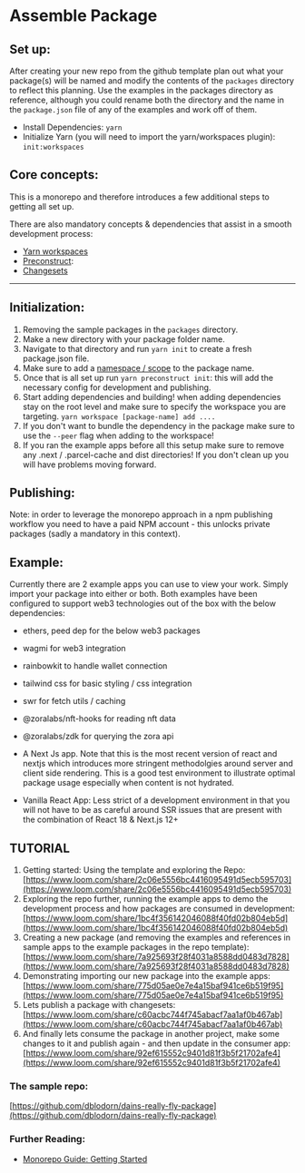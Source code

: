 # **Assemble Package**

>
## **Set up:**

After creating your new repo from the github template plan out what your package(s) will be named and modify the contents of the `packages` directory to reflect this planning. Use the examples in the packages directory as reference, although you could rename both the directory and the name in the `package.json` file of any of the examples and work off of them.

- Install Dependencies: `yarn`
- Initialize Yarn (you will need to import the yarn/workspaces plugin): `init:workspaces`

## **Core concepts:**

This is a monorepo and therefore introduces a few additional steps to getting all set up.

There are also mandatory concepts & dependencies that assist in a smooth development process:

- [Yarn workspaces](https://classic.yarnpkg.com/lang/en/docs/workspaces/)
- [Preconstruct](https://preconstruct.tools/):
- [Changesets](https://github.com/changesets/changesets)

---

## **Initialization:**

1. Removing the sample packages in the `packages` directory.
2. Make a new directory with your package folder name.
3. Navigate to that directory and run `yarn init` to create a fresh package.json file.
4. Make sure to add a [namespace / scope](https://docs.npmjs.com/about-scopes) to the package name.
5. Once that is all set up run `yarn preconstruct init`: this will add the necessary config for development and publishing.
6. Start adding dependencies and building! when adding dependencies stay on the root level and make sure to specify the workspace you are targeting. `yarn workspace [package-name] add ....`
7. If you don't want to bundle the dependency in the package make sure to use the `--peer` flag when adding to the workspace!
8. If you ran the example apps before all this setup make sure to remove any .next / .parcel-cache and dist directories! If you don't clean up you will have problems moving forward.

## **Publishing:**

Note: in order to leverage the monorepo approach in a npm publishing workflow you need to have a paid NPM account - this unlocks private packages (sadly a mandatory in this context).

## **Example:**

Currently there are 2 example apps you can use to view your work. Simply import your package into either or both. Both examples have been configured to support web3 technologies out of the box with the below dependencies:

- ethers, peed dep for the below web3 packages
- wagmi for web3 integration
- rainbowkit to handle wallet connection
- tailwind css for basic styling / css integration
- swr for fetch utils / caching
- @zoralabs/nft-hooks for reading nft data
- @zoralabs/zdk for querying the zora api

- A Next Js app. Note that this is the most recent version of react and nextjs which introduces more stringent methodolgies around server and client side rendering. This is a good test environment to illustrate optimal package usage especially when content is not hydrated.
- Vanilla React App: Less strict of a development environment in that you will not have to be as careful around SSR issues that are present with the combination of React 18 & Next.js 12+

## **TUTORIAL**

1. Getting started: Using the template and exploring the Repo: [https://www.loom.com/share/2c06e5556bc4416095491d5ecb595703](https://www.loom.com/share/2c06e5556bc4416095491d5ecb595703)
2. Exploring the repo further, running the example apps to demo the development process and how packages are consumed in development: [https://www.loom.com/share/1bc4f356142046088f40fd02b804eb5d](https://www.loom.com/share/1bc4f356142046088f40fd02b804eb5d)
3. Creating a new package (and removing the examples and references in sample apps to the example packages in the repo template): [https://www.loom.com/share/7a925693f28f4031a8588dd0483d7828](https://www.loom.com/share/7a925693f28f4031a8588dd0483d7828)
4. Demonstrating importing our new package into the example apps: [https://www.loom.com/share/775d05ae0e7e4a15baf941ce6b519f95](https://www.loom.com/share/775d05ae0e7e4a15baf941ce6b519f95)
5. Lets publish a package with changesets: [https://www.loom.com/share/c60acbc744f745abacf7aa1af0b467ab](https://www.loom.com/share/c60acbc744f745abacf7aa1af0b467ab)
6. And finally lets consume the package in another project, make some changes to it and publish again - and then update in the consumer app: [https://www.loom.com/share/92ef615552c9401d81f3b5f21702afe4](https://www.loom.com/share/92ef615552c9401d81f3b5f21702afe4)

### **The sample repo:**

[https://github.com/dblodorn/dains-really-fly-package](https://github.com/dblodorn/dains-really-fly-package)

### **Further Reading:**

- [Monorepo Guide: Getting Started](https://monorepo.guide/getting-started)

